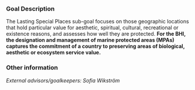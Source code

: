 ### Goal Description

The Lasting Special Places sub-goal focuses on those geographic locations that hold particular value for aesthetic, spiritual, cultural, recreational or existence reasons, and assesses how well they are protected. 
**For the BHI, the designation and management of marine protected areas (MPAs) captures the commitment of a country to preserving areas of biological, aesthetic or ecosystem service value.** 

### Other information

*External advisors/goalkeepers: Sofia Wikström*
